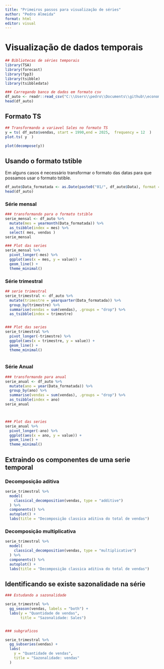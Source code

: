 ```yaml
---
title: "Primeiros passos para visualização de séries"
author: "Pedro Almeida"
format: html
editor: visual
---
```


# Visualização de dados temporais

```r

## Bibliotecas de séries temporais
library(TSA)
library(forecast)
library(fpp3)
library(tsibble)
library(tsibbledata)


```

```r

### Carregando banco de dados em formato csv
df_auto <- readr::read_csv("C:\\Users\\pedro\\Documents\\github\\econometria\\Aulas\\Etapa2\\Visualizacao_series_temporais\\vendas_automoveis.csv")
head(df_auto)


```

## Formato TS

```r
## Transformando a variavel Sales no formato TS
y = ts( df_auto$vendas, start = 1990,end = 2025,  frequency = 12  )
plot.ts( y  )


```

```r

plot(decompose(y))


```


## Usando o formato tstible

Em alguns casos é necessário transformar o formato das datas para que possamos usar o formato tstible.

```r

df_auto$Data_formatada <- as.Date(paste0("01/", df_auto$Data), format = "%d/%m/%Y")
head(df_auto)
```

### Série mensal

```r


### transformando para o formato tstible
serie_mensal <- df_auto %>%
  mutate(mes = yearmonth(Data_formatada)) %>%
  as_tsibble(index = mes) %>%
  select( mes, vendas )
serie_mensal

### Plot das series
serie_mensal %>%
  pivot_longer(-mes) %>%
  ggplot(aes(x = mes, y = value)) +
  geom_line() +
  theme_minimal()


```


### Série trimestral


```r

## serie trimestral
serie_trimestral <- df_auto %>%
  mutate(trimestre = yearquarter(Data_formatada)) %>% 
  group_by(trimestre) %>%
  summarise(vendas = sum(vendas), .groups = "drop") %>%
  as_tsibble(index = trimestre)


### Plot das series
serie_trimestral %>%
  pivot_longer(-trimestre) %>%
  ggplot(aes(x = trimestre, y = value)) +
  geom_line() +
  theme_minimal()



```

### Série Anual

```r

### transformando para anual
serie_anual <- df_auto %>%
  mutate(ano = year(Data_formatada)) %>%
  group_by(ano) %>%
  summarise(vendas = sum(vendas), .groups = "drop") %>%
  as_tsibble(index = ano)
serie_anual



### Plot das series
serie_anual %>%
  pivot_longer(-ano) %>%
  ggplot(aes(x = ano, y = value)) +
  geom_line() +
  theme_minimal()
```

## Extraindo os componentes de uma serie temporal

### Decomposição aditiva

```r

serie_trimestral %>%
  model(
    classical_decomposition(vendas, type = "additive")
  ) %>%
  components() %>%
  autoplot() +
  labs(title = "Decomposição classica aditiva do total de vendas")


```

### Decomposição multiplicativa

```r

serie_trimestral %>%
  model(
    classical_decomposition(vendas, type = "multiplicative")
  ) %>%
  components() %>%
  autoplot() +
  labs(title = "Decomposição classica aditiva do total de vendas")


```

## Identificando se existe sazonalidade na série

```r

### Estudando a sazonalidade

serie_trimestral %>%
  gg_season(vendas, labels = "both") +
  labs(y = "Quantidade de vendas",
       title = "Sazonalidade: Sales")



```

```r

### subgraficos 

serie_trimestral %>%
  gg_subseries(vendas) +
  labs(
    y = "Quantidade de vendas",
    title = "Sazonalidade: vendas"
  )


```

